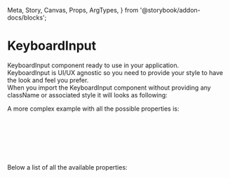   Meta,
  Story,
  Canvas,
  Props,
  ArgTypes,
} from '@storybook/addon-docs/blocks';


<Meta title="DCXLibrary/Typography/KeyboardInput/Documentation" />

# KeyboardInput

KeyboardInput component ready to use in your application.  
KeyboardInput is UI/UX agnostic so you need to provide your style to have the look and feel you prefer.  
When you import the KeyboardInput component without providing any className or associated style it will looks as following:

<Canvas of={KeyboardInputStories.Unstyled} />

A more complex example with all the possible properties is:

```js
<KeyboardInput
  className="additional classes"
  children="ctrl+p"
  id="user-defined-id"
  props={{ style: { color: red } }}
/>
```

Below a list of all the available properties:

<ArgTypes of={KeyboardInputStories} />

